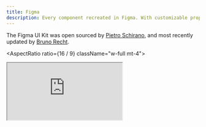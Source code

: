 ```yaml
---
title: Figma
description: Every component recreated in Figma. With customizable props, typography and icons.
---
```


The Figma UI Kit was open sourced by [Pietro Schirano](https://twitter.com/skirano), and most recently updated by [Bruno Recht](https://www.figma.com/@bruno_recht).

<AspectRatio ratio={16 / 9} className="w-full mt-4">
  <iframe
    src="https://embed.figma.com/file/1333848637032170061/hf_embed?community_viewer=true&embed_host=fastma&hub_file_id=1333848637032170061&kind=file&viewer=1"
    className="h-full w-full overflow-hidden rounded-lg border bg-muted"
  />
</AspectRatio>

## Grab a copy

https://www.figma.com/community/file/1333848637032170061
